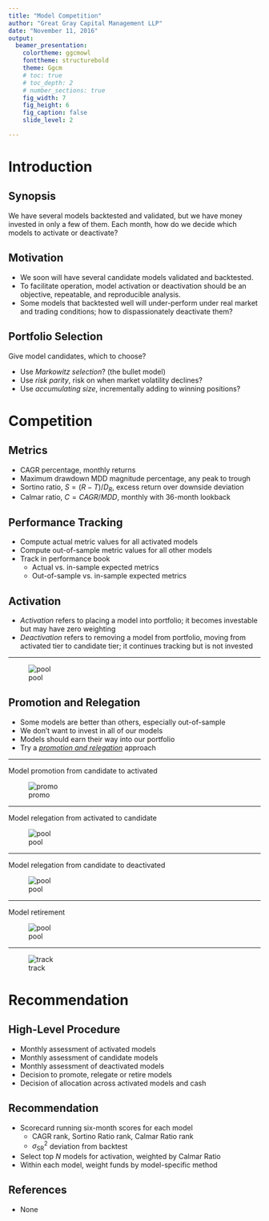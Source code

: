 ```yaml
---
title: "Model Competition"
author: "Great Gray Capital Management LLP"
date: "November 11, 2016"
output:
  beamer_presentation:
    colortheme: ggcmowl
    fonttheme: structurebold
    theme: Ggcm
    # toc: true
    # toc_depth: 2
    # number_sections: true
    fig_width: 7
    fig_height: 6
    fig_caption: false
    slide_level: 2

---
```



# Introduction

## Synopsis

We have several models backtested and validated, but we have money invested
in only a few of them.  Each month, how do we decide which models to
activate or deactivate?    

## Motivation

- We soon will have several candidate models validated and backtested.
- To facilitate operation, model activation or deactivation should be an objective, repeatable, and reproducible analysis.
- Some models that backtested well will under-perform under real market and trading conditions; how to dispassionately deactivate them? 

## Portfolio Selection

Give model candidates, which to choose? 

* Use _Markowitz selection_? (the bullet model)
* Use _risk parity_, risk on when market volatility declines? 
* Use _accumulating size_, incrementally adding to winning positions? 


# Competition


## Metrics

* CAGR percentage, monthly returns
* Maximum drawdown MDD magnitude percentage, any peak to trough
* Sortino ratio, $S = (R-T) / D_R$, excess return over downside deviation
* Calmar ratio, $C = CAGR / MDD$, monthly with 36-month lookback

## Performance Tracking

* Compute actual metric values for all activated models
* Compute out-of-sample metric values for all other models
* Track in performance book
    + Actual vs. in-sample expected metrics
    + Out-of-sample vs. in-sample expected metrics


## Activation

* _Activation_ refers to placing a model into portfolio; it becomes investable but may have zero weighting
* _Deactivation_ refers to removing a model from portfolio, moving from activated tier to candidate tier; it continues tracking but is not invested

----

![pool](images/flow-pool.png)


## Promotion and Relegation

* Some models are better than others, especially out-of-sample
* We don't want to invest in all of our models
* Models should earn their way into our portfolio
* Try a *[promotion and relegation](https://en.wikipedia.org/wiki/Promotion_and_relegation)* approach


----

Model promotion from candidate to activated

![promo](images/flow-promo.png)

----

Model relegation from activated to candidate

![pool](images/flow-releg-go.png)


----

Model relegation from candidate to deactivated

![pool](images/flow-releg-or.png)

----

Model retirement

![pool](images/flow-retire.png)


----

![track](images/flow-track.png)



# Recommendation

## High-Level Procedure

* Monthly assessment of activated models
* Monthly assessment of candidate models
* Monthly assessment of deactivated models
* Decision to promote, relegate or retire models
* Decision of allocation across activated models and cash


## Recommendation

* Scorecard running six-month scores for each model
    * CAGR rank, Sortino Ratio rank, Calmar Ratio rank
    * $\sigma^2_\mathrm{SR}$ deviation from backtest
* Select top $N$ models for activation, weighted by Calmar Ratio
* Within each model, weight funds by model-specific method


## References

* None




